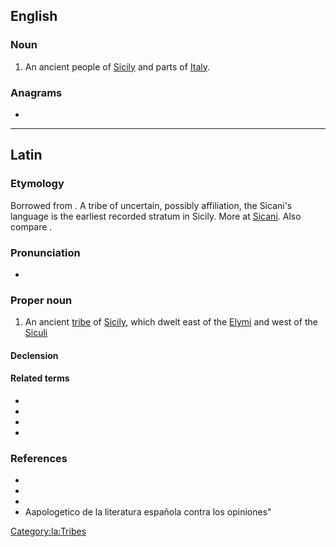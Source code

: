 {{also|sicani}}
==English==

===Noun===
{{wikipedia}}
{{en-plural noun}}

# {{lb|en|historical}} An ancient people of [[Sicily]] and parts of [[Italy]].

===Anagrams===
* {{anagrams|en|a=aciins|Sinaic|anisic|casini}}

----

==Latin==

===Etymology===
Borrowed from {{bor|la|grc|Σῑκᾰνοί}}.  A {{der|la|ine-pro|-}} tribe of uncertain, possibly {{der|la|xlg|-}} affiliation, the Sicani's language is the earliest recorded stratum in Sicily.  More at [[w:Sicani#History|Sicani]].  Also compare {{cog|grc|Σικελός}}.

===Pronunciation===
* {{la-IPA|Sicānī}}

===Proper noun===
{{la-proper noun|Sicānī<2>|g=m}}

# An ancient [[tribe]] of [[Sicily]], which dwelt east of the [[Elymi]] and west of the [[Siculi]]

====Declension====
{{la-ndecl|Sicānī<2>}}

====Related terms====
* {{l|la|Sīcania}}
* {{l|la|Sīcanius}}
* {{l|la|Sīcanis}}
* {{l|la|Sicānus}}

===References===
* {{R:L&S}}
* {{R:Gaffiot}}
* {{R:Smith's Geography}}
* Aapologetico de la literatura española contra los opiniones"

[[Category:la:Tribes]]